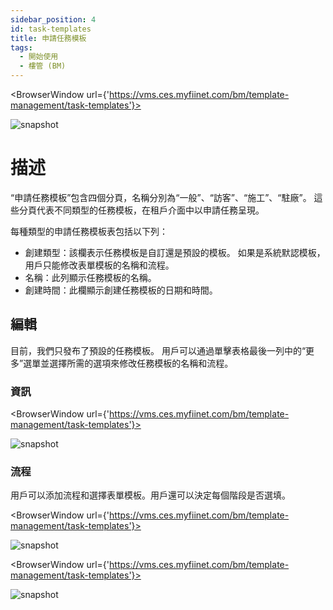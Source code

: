 ---
sidebar_position: 4
id: task-templates
title: 申請任務模板
tags:
  - 開始使用
  - 樓管 (BM)
---


<BrowserWindow url={'https://vms.ces.myfiinet.com/bm/template-management/task-templates'}>

![snapshot](/assets/bm/bm-task-template-zh-hant.png)

</BrowserWindow>

# 描述

“申請任務模板”包含四個分頁，名稱分別為“一般”、“訪客”、“施工”、“駐廠”。 這些分頁代表不同類型的任務模板，在租戶介面中以申請任務呈現。

每種類型的申請任務模板表包括以下列：

- 創建類型：該欄表示任務模板是自訂還是預設的模板。 如果是系統默認模板，用戶只能修改表單模板的名稱和流程。
- 名稱：此列顯示任務模板的名稱。
- 創建時間：此欄顯示創建任務模板的日期和時間。

## 編輯

目前，我們只發布了預設的任務模板。 用戶可以通過單擊表格最後一列中的“更多”選單並選擇所需的選項來修改任務模板的名稱和流程。

### 資訊

<BrowserWindow url={'https://vms.ces.myfiinet.com/bm/template-management/task-templates'}>

![snapshot](/assets/bm/bm-edit-task-template-zh-hant.png)

</BrowserWindow>

### 流程

用戶可以添加流程和選擇表單模板。用戶還可以決定每個階段是否選填。

<BrowserWindow url={'https://vms.ces.myfiinet.com/bm/template-management/task-templates'}>

![snapshot](/assets/bm/bm-view-task-template-flow-zh-hant.png)

</BrowserWindow>

<BrowserWindow url={'https://vms.ces.myfiinet.com/bm/template-management/task-templates'}>

![snapshot](/assets/bm/bm-edit-task-template-flow-zh-hant.png)

</BrowserWindow>
